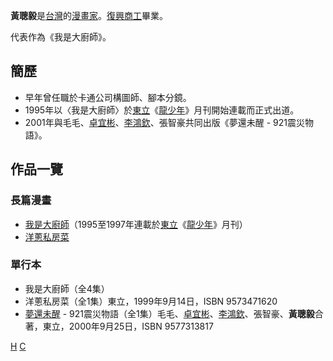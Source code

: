{{漫畫}}
'''黃聰毅'''是[[台灣|台灣]]的[[漫畫家|漫畫家]]。[[台北縣私立復興高級商工職業學校|復興商工]]畢業。

代表作為《我是大廚師》。

== 簡歷 ==
*早年曾任職於卡通公司構圖師、腳本分鏡。
*1995年以〈我是大廚師〉於[[東立|東立]]《[[龍少年|龍少年]]》月刊開始連載而正式出道。
*2001年與毛毛、[[卓宜彬|卓宜彬]]、[[李鴻欽|李鴻欽]]、張智豪共同出版《夢還未醒 - 921震災物語》。

== 作品一覽 ==
=== 長篇漫畫 ===
*[[我是大廚師|我是大廚師]]（1995至1997年連載於[[東立|東立]]《[[龍少年|龍少年]]》月刊）
*[[洋蔥私房菜|洋蔥私房菜]]
=== 單行本 ===
*我是大廚師（全4集）
*洋蔥私房菜（全1集）東立，1999年9月14日，ISBN 9573471620
*[[夢還未醒|夢還未醒]] - 921震災物語（全1集）毛毛、[[卓宜彬|卓宜彬]]、[[李鴻欽|李鴻欽]]、張智豪、'''黃聰毅'''合著，東立，2000年9月25日，ISBN 9577313817

[[Category:臺灣漫畫家|H]]
[[Category:黃姓|C]]